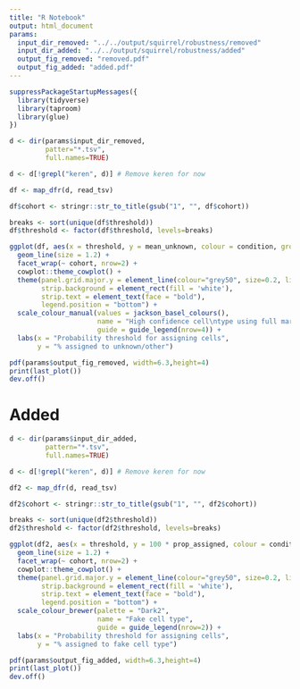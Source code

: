 ```yaml
---
title: "R Notebook"
output: html_document
params:
  input_dir_removed: "../../output/squirrel/robustness/removed"
  input_dir_added: "../../output/squirrel/robustness/added"
  output_fig_removed: "removed.pdf"
  output_fig_added: "added.pdf"
---
```


```r
suppressPackageStartupMessages({
  library(tidyverse)
  library(taproom)
  library(glue)
})
```

```r
d <- dir(params$input_dir_removed,
         patter="*.tsv",
         full.names=TRUE)
```

```r
d <- d[!grepl("keren", d)] # Remove keren for now
```



```r
df <- map_dfr(d, read_tsv)
```

```r
df$cohort <- stringr::str_to_title(gsub("1", "", df$cohort))

breaks <- sort(unique(df$threshold))
df$threshold <- factor(df$threshold, levels=breaks)

ggplot(df, aes(x = threshold, y = mean_unknown, colour = condition, group = condition)) +
  geom_line(size = 1.2) +
  facet_wrap(~ cohort, nrow=2) +
  cowplot::theme_cowplot() +
  theme(panel.grid.major.y = element_line(colour="grey50", size=0.2, linetype = 2),
        strip.background = element_rect(fill = 'white'),
        strip.text = element_text(face = "bold"),
        legend.position = "bottom") +
  scale_colour_manual(values = jackson_basel_colours(),
                      name = "High confidence cell\ntype using full marker\ninformation",
                      guide = guide_legend(nrow=4)) +
  labs(x = "Probability threshold for assigning cells",
       y = "% assigned to unknown/other")
```

```r
pdf(params$output_fig_removed, width=6.3,height=4)
print(last_plot())
dev.off()
```


# Added


```r
d <- dir(params$input_dir_added,
         pattern="*.tsv",
         full.names=TRUE)
```

```r
d <- d[!grepl("keren", d)] # Remove keren for now
```


```r
df2 <- map_dfr(d, read_tsv)
```

```r
df2$cohort <- stringr::str_to_title(gsub("1", "", df2$cohort))

breaks <- sort(unique(df2$threshold))
df2$threshold <- factor(df2$threshold, levels=breaks)

ggplot(df2, aes(x = threshold, y = 100 * prop_assigned, colour = condition, group = condition)) +
  geom_line(size = 1.2) +
  facet_wrap(~ cohort, nrow=2) +
  cowplot::theme_cowplot() +
  theme(panel.grid.major.y = element_line(colour="grey50", size=0.2, linetype = 2),
        strip.background = element_rect(fill = 'white'),
        strip.text = element_text(face = "bold"),
        legend.position = "bottom") +
  scale_colour_brewer(palette = "Dark2",
                      name = "Fake cell type",
                      guide = guide_legend(nrow=2)) +
  labs(x = "Probability threshold for assigning cells",
       y = "% assigned to fake cell type")
```

```r
pdf(params$output_fig_added, width=6.3,height=4)
print(last_plot())
dev.off()
```